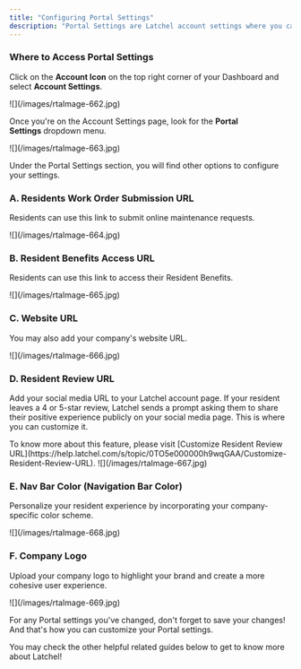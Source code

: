 ```yaml
---
title: "Configuring Portal Settings"
description: "Portal Settings are Latchel account settings where you can customize your company logo and color, and most importantly, this is where you can add your maintenance URL and Resident Review URL."
---
```


### **Where to Access Portal Settings**

Click on the **Account Icon** on the top right corner of your Dashboard and select **Account Settings**.

<Frame>
  ![](/images/rtaImage-662.jpg)
</Frame>

Once you're on the Account Settings page, look for the **Portal Settings** dropdown menu.

<Frame>
  ![](/images/rtaImage-663.jpg)
</Frame>

Under the Portal Settings section, you will find other options to configure your settings.

### **A. Residents Work Order Submission URL**

Residents can use this link to submit online maintenance requests.

<Frame>
  ![](/images/rtaImage-664.jpg)
</Frame>

### **B. Resident Benefits Access URL**

Residents can use this link to access their Resident Benefits.

<Frame>
  ![](/images/rtaImage-665.jpg)
</Frame>

### **C. Website URL**

You may also add your company's website URL.

<Frame>
  ![](/images/rtaImage-666.jpg)
</Frame>

### **D. Resident Review URL**

Add your social media URL to your Latchel account page. If your resident leaves a 4 or 5-star review, Latchel sends a prompt asking them to share their positive experience publicly on your social media page. This is where you can customize it.

<Tip>
  To know more about this feature, please visit [Customize Resident Review URL](https://help.latchel.com/s/topic/0TO5e000000h9wqGAA/Customize-Resident-Review-URL).
</Tip>

<Frame>
  ![](/images/rtaImage-667.jpg)
</Frame>

### **E. Nav Bar Color** (Navigation Bar Color)

Personalize your resident experience by incorporating your company-specific color scheme.

<Frame>
  ![](/images/rtaImage-668.jpg)
</Frame>

### **F. Company Logo**

Upload your company logo to highlight your brand and create a more cohesive user experience.

<Frame>
  ![](/images/rtaImage-669.jpg)
</Frame>

For any Portal settings you've changed, don't forget to save your changes\! And that's how you can customize your Portal settings.

You may check the other helpful related guides below to get to know more about Latchel\!
